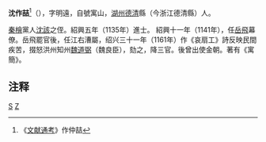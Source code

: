 '''沈作喆'''<ref>《[[文献通考|文献通考]]》作仲喆</ref>（{{bd|?||?||}}），字明遠，自號寓山，[[湖州|湖州]][[德清|德清]]縣（今浙江德清縣）人。

[[秦檜|秦檜]]黨人[[沈該|沈該]]之侄。紹興五年（1135年）進士。 紹興十一年（1141年），任[[岳飛|岳飛]]幕僚。岳飛罷官後，任江右漕屬，绍兴三十一年（1161年）作《哀扇工》詩反映民間疾苦，掇怒洪州知州[[魏道弼|魏道弼]]（魏良臣），劾之，降三官。後曾出使金朝。著有《寓簡》。

==注释==
<div class="references-small">
<references/>
</div>

[[Category:宋朝政治人物|S]]
[[Category:沈姓|Z]]